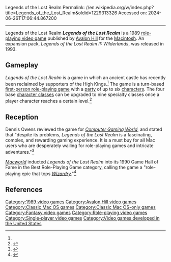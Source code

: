 Legends of the Lost Realm
Permalink: //en.wikipedia.org/w/index.php?title=Legends_of_the_Lost_Realm&oldid=1229313326
Accessed on: 2024-06-26T17:06:44.867200



------
Legends of the Lost Realm
{{Short description|1989 video game}}
{{Infobox video game
| collapsible = 
| state = 
| italic title = 
| title = Legends of the Lost Realm
| image = Legends of the Lost Realm cover.jpg
| alt = 
| caption = 
| developer = [[Avalon Hill]]
| publisher = [[Avalon Hill]]
| designer = David Cooke, Charles Collins
| series = 
| engine = 
| platforms = [[Macintosh]]
| released = 1989
| genre = [[Role-playing video game]]
| modes = [[Single-player]]
}}'''''Legends of the Lost Realm''''' is a 1989 [[role-playing video game]] published by [[Avalon Hill]] for the [[Macintosh]]. An expansion pack, ''Legends of the Lost Realm II: Wilderlands'', was released in 1993.

==Gameplay==
''Legends of the Lost Realm'' is a game in which an ancient castle has recently been reclaimed by supporters of the High Kings.<ref name="CGW72"/> The game is a turn-based [[Role-playing video game#First-person party-based RPGs|first-person role-playing game]] with a [[Party (role-playing games)|party]] of up to six [[player character|characters]]. The four base [[character class]]es can be upgraded to nine specialty classes once a player character reaches a certain level.<ref>{{cite book |title=Legends of the Lost Realm: Rules of Play |publisher=[[Avalon Hill]] |date=1989 |pages=3-5 }}</ref>

==Reception==
Dennis Owens reviewed the game for ''[[Computer Gaming World]]'', and stated that "despite its problems, ''Legends of the Lost Realm'' is a fascinating, complex, and rewarding gaming experience. It is a must buy for all Mac users who are desperately wailing for role-playing games and intricate adventures."<ref name="CGW72">{{cite magazine |last=Owens |first=Dennis |title=Legends of the Lost Realm: Avalon Hill's Macintosh Role-Playing Game |magazine=Computer Gaming World |date=June 1990 |volume=1 |issue=72 |pages=20–21}}</ref>

''[[Macworld]]'' inducted ''Legends of the Lost Realm'' into its 1990 Game Hall of Fame in the Best Role-Playing Game category, calling the game a "role-playing epic that tops ''[[Wizardry: Proving Grounds of the Mad Overlord|Wizardry]]''."<ref>{{cite journal |authorlink=Steven Levy |url=https://archive.org/details/MacWorld_9012_December_1990/page/n229/mode/2up?q=%22Legends+of+the+Lost+Realm%22 |last=Levy |first=Steven |title=Game Hall of Fame |journal=[[Macworld]] |date=December 1990 |volume=7 |number=12 |page=214}}</ref>

==References==
{{reflist}}

[[Category:1989 video games]]
[[Category:Avalon Hill video games]]
[[Category:Classic Mac OS games]]
[[Category:Classic Mac OS-only games]]
[[Category:Fantasy video games]]
[[Category:Role-playing video games]]
[[Category:Single-player video games]]
[[Category:Video games developed in the United States]]